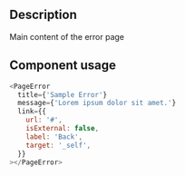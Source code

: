 
<Meta title='Pages/Error/Error Docs' />

<h2>Description</h2>

<p>Main content of the error page</p>

<h2>Component usage</h2>

```js
<PageError
  title={'Sample Error'}
  message={'Lorem ipsum dolor sit amet.'}
  link={{
    url: '#',
    isExternal: false,
    label: 'Back',
    target: '_self',
  }}
></PageError>
```
